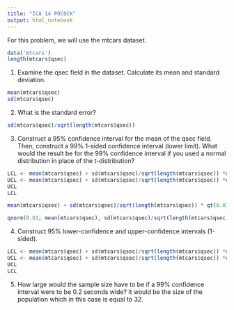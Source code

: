 ```yaml
---
title: "ICA 14 POCOCK"
output: html_notebook
---
```


For this problem, we will use the mtcars dataset.
```r
data('mtcars')
length(mtcars$qsec)
```

1. Examine the qsec field in the dataset.  Calculate its mean and standard deviation.
```r
mean(mtcars$qsec)
sd(mtcars$qsec)
```

2. What is the standard error?
```r
sd(mtcars$qsec)/sqrt(length(mtcars$qsec))

```

3. Construct a 95% confidence interval for the mean of the qsec field.  Then, construct a 99% 1-sided confidence interval (lower limit).  What would the result be for the 99% confidence interval if you used a normal distribution in place of the t-distribution?
```r
LCL <- mean(mtcars$qsec) + sd(mtcars$qsec)/sqrt(length(mtcars$qsec)) *qt(0.025, mean(mtcars$qsec) - 1)
UCL <- mean(mtcars$qsec) + sd(mtcars$qsec)/sqrt(length(mtcars$qsec)) *qt(0.975, mean(mtcars$qsec) - 1)
UCL
LCL
```
```r
mean(mtcars$qsec) + sd(mtcars$qsec)/sqrt(length(mtcars$qsec)) * qt(0.01,mean(mtcars$qsec) -1 )
```

```r
qnorm(0.01, mean(mtcars$qsec), sd(mtcars$qsec)/sqrt(length(mtcars$qsec)))
```



4. Construct 95% lower-confidence and upper-confidence intervals (1-sided).
```r
LCL <- mean(mtcars$qsec) + sd(mtcars$qsec)/sqrt(length(mtcars$qsec)) *qt(0.025, mean(mtcars$qsec) - 1)
UCL <- mean(mtcars$qsec) + sd(mtcars$qsec)/sqrt(length(mtcars$qsec)) *qt(0.975, mean(mtcars$qsec) - 1)
UCL
LCL
```

5.  How large would the sample size have to be if a 99% confidence interval were to be 0.2 seconds wide?
    it would be the size of the population which in this case is equal to 32. 












